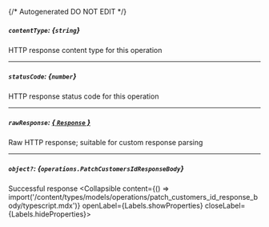 {/* Autogenerated DO NOT EDIT  */}

##### `contentType`: *{`string`}*
HTTP response content type for this operation

---
##### `statusCode`: *{`number`}*
HTTP response status code for this operation

---
##### `rawResponse`: [*{ `Response` }*](https://developer.mozilla.org/en-US/docs/Web/API/Response)
Raw HTTP response; suitable for custom response parsing

---
##### `object?`: *{`operations.PatchCustomersIdResponseBody`}*
Successful response
<Collapsible content={() => import('/content/types/models/operations/patch_customers_id_response_body/typescript.mdx')} openLabel={Labels.showProperties} closeLabel={Labels.hideProperties}>
</Collapsible>


